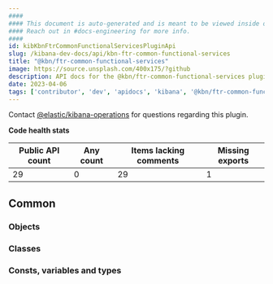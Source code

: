 ```yaml
---
####
#### This document is auto-generated and is meant to be viewed inside our experimental, new docs system.
#### Reach out in #docs-engineering for more info.
####
id: kibKbnFtrCommonFunctionalServicesPluginApi
slug: /kibana-dev-docs/api/kbn-ftr-common-functional-services
title: "@kbn/ftr-common-functional-services"
image: https://source.unsplash.com/400x175/?github
description: API docs for the @kbn/ftr-common-functional-services plugin
date: 2023-04-06
tags: ['contributor', 'dev', 'apidocs', 'kibana', '@kbn/ftr-common-functional-services']
---
```




Contact [@elastic/kibana-operations](https://github.com/orgs/elastic/teams/kibana-operations) for questions regarding this plugin.

**Code health stats**

| Public API count  | Any count | Items lacking comments | Missing exports |
|-------------------|-----------|------------------------|-----------------|
| 29 | 0 | 29 | 1 |

## Common

### Objects
<DocDefinitionList data={kbnFtrCommonFunctionalServicesObj.common.objects}/>

### Classes
<DocDefinitionList data={kbnFtrCommonFunctionalServicesObj.common.classes}/>

### Consts, variables and types
<DocDefinitionList data={kbnFtrCommonFunctionalServicesObj.common.misc}/>


